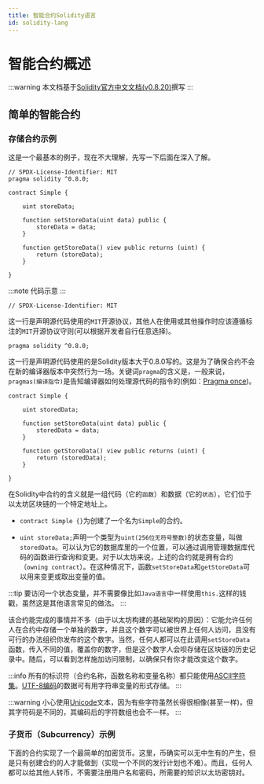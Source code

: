 ```yaml
---
title: 智能合约Solidity语言
id: solidity-lang
---
```


# 智能合约概述

:::warning
本文档基于[Solidity官方中文文档(v0.8.20)](https://docs.soliditylang.org/zh/v0.8.20/)撰写
:::

## 简单的智能合约

### 存储合约示例

这是一个最基本的例子，现在不大理解，先写一下后面在深入了解。

```solidity
// SPDX-License-Identifier: MIT
pragma solidity ^0.8.0;

contract Simple {

    uint storeData;

    function setStoreData(uint data) public {
        storeData = data;
    }

    function getStoreData() view public returns (uint) {
        return (storeData);
    }

}
```

:::note
代码示意
:::

```
// SPDX-License-Identifier: MIT
```

这一行是声明源代码使用的`MIT`开源协议，其他人在使用或其他操作时应该遵循标注的`MIT`开源协议守则(可以根据开发者自行任意选择)。

```
pragma solidity ^0.8.0;
```

这一行是声明源代码使用的是Solidity版本大于0.8.0写的。这是为了确保合约不会在新的编译器版本中突然行为一场。关键词`pragma`的含义是，一般来说，`pragmas(编译指令)`是告知编译器如何处理源代码的指令的(例如：[Pragma once](https://en.wikipedia.org/wiki/Pragma_once))。

```
contract Simple {

    uint storedData;

    function setStoreData(uint data) public {
        storedData = data;
    }

    function getStoreData() view public returns (uint) {
        return (storedData);
    }

}
```

在Solidity中合约的含义就是一组代码（它的`函数`）和数据（它的`状态`），它们位于以太坊区块链的一个特定地址上。

- `contract Simple {}`为创建了一个名为`Simple`的合约。

- `uint storeData;`声明一个类型为`uint(256位无符号整数)`的状态变量，叫做`storedData`。可以认为它的数据库里的一个位置，可以通过调用管理数据库代码的函数进行查询和变更。对于以太坊来说，上述的合约就是拥有合约（`owning contract`）。在这种情况下，函数`setStoreData`和`getStoreData`可以用来变更或取出变量的值。

:::tip
要访问一个状态变量，并不需要像比如`Java语言`中一样使用`this.`这样的钱戳，虽然这是其他语言常见的做法。
:::

该合约能完成的事情并不多（由于以太坊构建的基础架构的原因）：它能允许任何人在合约中存储一个单独的数字，并且这个数字可以被世界上任何人访问，且没有可行的办法组织你发布的这个数字。当然，任何人都可以在此调用`setStoreData`函数，传入不同的值，覆盖你的数字，但是这个数字人会呗存储在区块链的历史记录中。随后，可以看到怎样施加访问限制，以确保只有你才能改变这个数字。

:::info
所有的标识符（合约名称，函数名称和变量名称）都只能使用[ASCII字符集](https://zh.wikipedia.org/wiki/ASCII)。[UTF-8编码](https://zh.wikipedia.org/wiki/UTF-8)的数据可有用字符串变量的形式存储。
:::

:::warning
小心使用[Unicode](https://zh.wikipedia.org/wiki/Unicode)文本，因为有些字符虽然长得很相像(甚至一样)，但其字符码是不同的，其编码后的字符数组也会不一样。
:::

### 子货币（Subcurrency）示例

下面的合约实现了一个最简单的加密货币。这里，币确实可以无中生有的产生，但是只有创建合约的人才能做到（实现一个不同的发行计划也不难）。而且，任何人都可以给其他人转币，不需要注册用户名和密码，所需要的知识以太坊密钥对。

